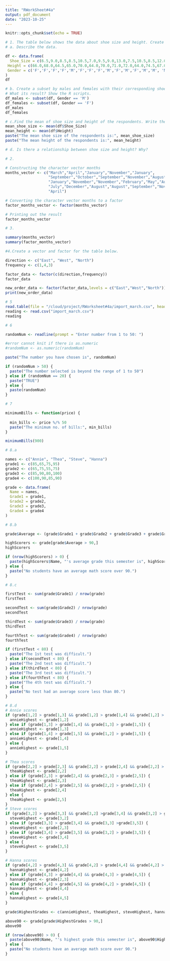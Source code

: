 ```yaml
---
title: "RWorkSheet#4a"
output: pdf_document
date: "2023-10-25"
---
```


```r
knitr::opts_chunk$set(echo = TRUE)
```

```r

# 1. The table below shows the data about shoe size and height. Create a data frame. 
# a. Describe the data.

df <- data.frame( 
  Shoe_Size = c(6.5,9.0,8.5,8.5,10.5,7.0,9.5,9.0,13.0,7.5,10.5,8.5,12.0,10.5, 13.0, 11.5, 8.5, 5.0, 10.0, 6.5 , 7.5, 8.5, 10.5, 8.5, 10.5, 11.0, 9.0, 13.0),
 Height = c(66.0,68.0,64.5,65.0,70.0,64.0,70.0,71.0,72.0,64.0,74.5,67.0,71.0,71.0, 77.0, 72.0, 59.0, 62.0, 72.0, 66.0, 64.0, 67.0, 73.0, 69.0, 72.0, 70.0, 69.0, 70.0),
 Gender = c('F','F','F','F','M','F','F','F','M','F','M','F','M','M', 'M', 'M', 'F','F', 'M', 'F', 'F', 'M', 'M', 'F', 'M', 'M', 'M', 'M')
)
df

# b. Create a subset by males and females with their corresponding shoe size and height.
# What its result? Show the R scripts.
df_males <- subset(df, Gender == 'M')
df_females <- subset(df, Gender == 'F')
df_males
df_females

# c.Find the mean of shoe size and height of the respondents. Write the R scripts and its result.
mean_shoe_size <- mean(df$Shoe_Size)
mean_height <- mean(df$Height)
paste("The mean shoe size of the respondents is:", mean_shoe_size)
paste("The mean height of the respondents is:", mean_height)

# d. Is there a relationship between shoe size and height? Why?

# 2.

# Constructing the character vector months
months_vector <- c("March","April","January","November","January",
                   "September","October","September","November","August",
                   "January","November","November","February","May","August",
                   "July","December","August","August","September","November","February",
                   "April")

# Converting the character vector months to a factor
factor_months_vector <- factor(months_vector)

# Printing out the result
factor_months_vector

# 3. 

summary(months_vector)
summary(factor_months_vector)

#4.Create a vector and factor for the table below.

direction <- c("East", "West", "North")
frequency <- c(1,4,3)

factor_data <- factor(c(direction,frequency))
factor_data

new_order_data <- factor(factor_data,levels = c("East","West","North"))
print(new_order_data)

# 5
read.table(file = "/cloud/project/RWorksheet#4a/import_march.csv", header = TRUE, sep = ",")
reading <- read.csv("import_march.csv")
reading

# 6

randomNum <- readline(prompt = "Enter number from 1 to 50: ")

#error cannot knit if there is as.numeric
#randomNum <- as.numeric(randomNum)

paste("The number you have chosen is", randomNum)

if (randomNum > 50) {
  paste("The number selected is beyond the range of 1 to 50")
} else if (randomNum == 20) {
  paste("TRUE")
} else {
  paste(randomNum)
}

# 7

minimumBills <- function(price) {
 
  min_bills <- price %/% 50
  paste("The minimum no. of bills:", min_bills)
}

minimumBills(900)

# 8.a

names <- c("Annie", "Thea", "Steve", "Hanna")
grade1 <- c(85,65,75,95)
grade2 <- c(65,75,55,75)
grade3 <- c(85,90,80,100)
grade4 <- c(100,90,85,90)

grade <- data.frame(
  Name = names,
  Grade1 = grade1,
  Grade2 = grade2,
  Grade3 = grade3,
  Grade4 = grade4
)

# 8.b

grade$Average <- (grade$Grade1 + grade$Grade2 + grade$Grade3 + grade$Grade4) / 4

highScorers <- grade[grade$Average > 90,]
highScorers

if (nrow(highScorers) > 0) {
  paste(highScorers$Name, "'s average grade this semester is", highScorers$Average)
} else {
  paste("No students have an average math score over 90.")
}

# 8.c

firstTest <- sum(grade$Grade1) / nrow(grade)
firstTest

secondTest <- sum(grade$Grade2) / nrow(grade)
secondTest

thirdTest <- sum(grade$Grade3) / nrow(grade)
thirdTest

fourthTest <- sum(grade$Grade4) / nrow(grade)
fourthTest

if (firstTest < 80) {
  paste("The 1st test was difficult.")
} else if(secondTest < 80) {
  paste("The 2nd test was difficult.")
} else if(thirdTest < 80) {
  paste("The 3rd test was difficult.")
} else if(fourthTest < 80) {
  paste("The 4th test was difficult.")
} else {
  paste("No test had an average score less than 80.")
}

# 8.d
# Annie scores
if (grade[1,2] > grade[1,3] && grade[1,2] > grade[1,4] && grade[1,2] > grade[1,5]) {
  annieHighest <- grade[1,2]
} else if (grade[1,3] > grade[1,4] && grade[1,3] > grade[1,5]) {
  annieHighest <- grade[1,3]
} else if (grade[1,4] > grade[1,5] && grade[1,2] > grade[1,5]) {
  annieHighest <- grade[1,4]
} else {
  annieHighest <- grade[1,5]
}

# Thea scores
if (grade[2,2] > grade[2,3] && grade[2,2] > grade[2,4] && grade[2,2] > grade[2,5]) {
  theaHighest <- grade[2,2]
} else if (grade[2,3] > grade[2,4] && grade[2,3] > grade[2,5]) {
  theaHighest <- grade[2,3]
} else if (grade[2,4] > grade[2,5] && grade[2,2] > grade[2,5]) {
  theaHighest <- grade[2,4]
} else {
  theaHighest <- grade[2,5]
}
# Steve scores
if (grade[3,2] > grade[3,3] && grade[3,2] >grade[3,4] && grade[3,2] > grade[3,5]) {
  steveHighest <- grade[3,2]
} else if (grade[3,3] > grade[3,4] && grade[3,3] >grade[3,5]) {
  steveHighest <- grade[2,3]
} else if (grade[3,4] > grade[3,5] && grade[3,2] > grade[3,5]) {
  steveHighest <- grade[3,4]
} else {
  steveHighest <- grade[3,5]
}

# Hanna scores
if (grade[4,2] > grade[4,3] && grade[4,2] > grade[4,4] && grade[4,2] > grade[4,5]) {
  hannaHighest <- grade[4,2]
} else if (grade[4,3] > grade[4,4] && grade[4,3] > grade[4,5]) {
  hannaHighest <- grade[2,3]
} else if (grade[4,4] > grade[4,5] && grade[4,2] > grade[4,5]) {
  hannaHighest <- grade[4,4]
} else {
  hannaHighest <- grade[4,5]
}

grade$HighestGrades <- c(annieHighest, theaHighest, steveHighest, hannaHighest)

above90 <- grade[grade$HighestGrades > 90,]
above90

if (nrow(above90) > 0) {
  paste(above90$Name, "'s highest grade this semester is", above90$HighestGrade)
} else {
  paste("No students have an average math score over 90.")
}

```


